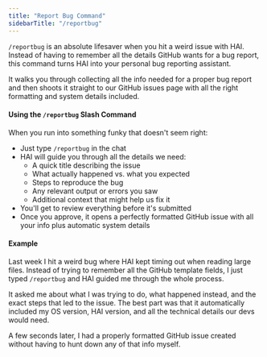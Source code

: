```yaml
---
title: "Report Bug Command"
sidebarTitle: "/reportbug"
---
```


`/reportbug` is an absolute lifesaver when you hit a weird issue with HAI. Instead of having to remember all the details GitHub wants for a bug report, this command turns HAI into your personal bug reporting assistant.

It walks you through collecting all the info needed for a proper bug report and then shoots it straight to our GitHub issues page with all the right formatting and system details included.

#### Using the `/reportbug` Slash Command

When you run into something funky that doesn't seem right:

- Just type `/reportbug` in the chat
- HAI will guide you through all the details we need:
    - A quick title describing the issue
    - What actually happened vs. what you expected
    - Steps to reproduce the bug
    - Any relevant output or errors you saw
    - Additional context that might help us fix it
- You'll get to review everything before it's submitted
- Once you approve, it opens a perfectly formatted GitHub issue with all your info plus automatic system details

#### Example

Last week I hit a weird bug where HAI kept timing out when reading large files. Instead of trying to remember all the GitHub template fields, I just typed `/reportbug` and HAI guided me through the whole process.

It asked me about what I was trying to do, what happened instead, and the exact steps that led to the issue. The best part was that it automatically included my OS version, HAI version, and all the technical details our devs would need.

A few seconds later, I had a properly formatted GitHub issue created without having to hunt down any of that info myself.

